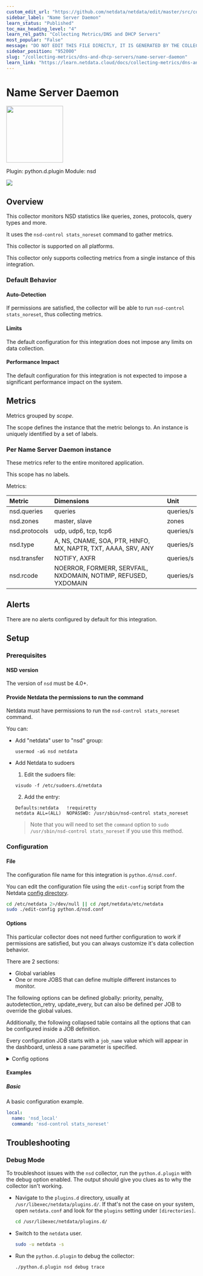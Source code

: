 ```yaml
---
custom_edit_url: "https://github.com/netdata/netdata/edit/master/src/collectors/python.d.plugin/nsd/metadata.yaml"
sidebar_label: "Name Server Daemon"
learn_status: "Published"
toc_max_heading_level: "4"
learn_rel_path: "Collecting Metrics/DNS and DHCP Servers"
most_popular: "False"
message: "DO NOT EDIT THIS FILE DIRECTLY, IT IS GENERATED BY THE COLLECTOR'S metadata.yaml FILE"
sidebar_position: "952000"
slug: "/collecting-metrics/dns-and-dhcp-servers/name-server-daemon"
learn_link: "https://learn.netdata.cloud/docs/collecting-metrics/dns-and-dhcp-servers/name-server-daemon"
---
```



# Name Server Daemon


<img src="https://netdata.cloud/img/nsd.svg" width="150"/>


Plugin: python.d.plugin
Module: nsd

<img src="https://img.shields.io/badge/maintained%20by-Netdata-%2300ab44" />

## Overview

This collector monitors NSD statistics like queries, zones, protocols, query types and more.


It uses the `nsd-control stats_noreset` command to gather metrics.


This collector is supported on all platforms.

This collector only supports collecting metrics from a single instance of this integration.


### Default Behavior

#### Auto-Detection

If permissions are satisfied, the collector will be able to run `nsd-control stats_noreset`, thus collecting metrics.

#### Limits

The default configuration for this integration does not impose any limits on data collection.

#### Performance Impact

The default configuration for this integration is not expected to impose a significant performance impact on the system.


## Metrics

Metrics grouped by *scope*.

The scope defines the instance that the metric belongs to. An instance is uniquely identified by a set of labels.



### Per Name Server Daemon instance

These metrics refer to the entire monitored application.

This scope has no labels.

Metrics:

| Metric | Dimensions | Unit |
|:------|:----------|:----|
| nsd.queries | queries | queries/s |
| nsd.zones | master, slave | zones |
| nsd.protocols | udp, udp6, tcp, tcp6 | queries/s |
| nsd.type | A, NS, CNAME, SOA, PTR, HINFO, MX, NAPTR, TXT, AAAA, SRV, ANY | queries/s |
| nsd.transfer | NOTIFY, AXFR | queries/s |
| nsd.rcode | NOERROR, FORMERR, SERVFAIL, NXDOMAIN, NOTIMP, REFUSED, YXDOMAIN | queries/s |



## Alerts

There are no alerts configured by default for this integration.


## Setup

### Prerequisites

#### NSD version

The version of `nsd` must be 4.0+.


#### Provide Netdata the permissions to run the command

Netdata must have permissions to run the `nsd-control stats_noreset` command.

You can:

- Add "netdata" user to "nsd" group:
  ```
  usermod -aG nsd netdata
  ```
- Add Netdata to sudoers
  1. Edit the sudoers file:
    ```
    visudo -f /etc/sudoers.d/netdata
    ```
  2. Add the entry:
    ```
    Defaults:netdata   !requiretty
    netdata ALL=(ALL)  NOPASSWD: /usr/sbin/nsd-control stats_noreset
    ```

  > Note that you will need to set the `command` option to `sudo /usr/sbin/nsd-control stats_noreset` if you use this method.



### Configuration

#### File

The configuration file name for this integration is `python.d/nsd.conf`.


You can edit the configuration file using the `edit-config` script from the
Netdata [config directory](/docs/netdata-agent/configuration#the-netdata-config-directory).

```bash
cd /etc/netdata 2>/dev/null || cd /opt/netdata/etc/netdata
sudo ./edit-config python.d/nsd.conf
```
#### Options

This particular collector does not need further configuration to work if permissions are satisfied, but you can always customize it's data collection behavior.

There are 2 sections:

* Global variables
* One or more JOBS that can define multiple different instances to monitor.

The following options can be defined globally: priority, penalty, autodetection_retry, update_every, but can also be defined per JOB to override the global values.

Additionally, the following collapsed table contains all the options that can be configured inside a JOB definition.

Every configuration JOB starts with a `job_name` value which will appear in the dashboard, unless a `name` parameter is specified.


<details><summary>Config options</summary>

| Name | Description | Default | Required |
|:----|:-----------|:-------|:--------:|
| update_every | Sets the default data collection frequency. | 30 | no |
| priority | Controls the order of charts at the netdata dashboard. | 60000 | no |
| autodetection_retry | Sets the job re-check interval in seconds. | 0 | no |
| penalty | Indicates whether to apply penalty to update_every in case of failures. | yes | no |
| name | Job name. This value will overwrite the `job_name` value. JOBS with the same name are mutually exclusive. Only one of them will be allowed running at any time. This allows autodetection to try several alternatives and pick the one that works. |  | no |
| command | The command to run | nsd-control stats_noreset | no |

</details>

#### Examples

##### Basic

A basic configuration example.

```yaml
local:
  name: 'nsd_local'
  command: 'nsd-control stats_noreset'

```


## Troubleshooting

### Debug Mode

To troubleshoot issues with the `nsd` collector, run the `python.d.plugin` with the debug option enabled. The output
should give you clues as to why the collector isn't working.

- Navigate to the `plugins.d` directory, usually at `/usr/libexec/netdata/plugins.d/`. If that's not the case on
  your system, open `netdata.conf` and look for the `plugins` setting under `[directories]`.

  ```bash
  cd /usr/libexec/netdata/plugins.d/
  ```

- Switch to the `netdata` user.

  ```bash
  sudo -u netdata -s
  ```

- Run the `python.d.plugin` to debug the collector:

  ```bash
  ./python.d.plugin nsd debug trace
  ```


